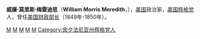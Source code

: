 {{Infobox Officeholder
| name=威廉·莫里斯·梅雷迪思<br/>William Morris Meredith
| image=WMMeredith.jpg
| image_width=200px
| order=19
| title=[[美国财政部长|美国财政部长]]
| term_start=1849年3月8日 
| term_end=1850年7月22日
| president=[[扎卡里·泰勒|扎卡里·泰勒]]
| predecessor=[[罗伯特·J·沃克|罗伯特·J·沃克]]
| successor=[[托马斯·科温|托马斯·科温]]
| birth_date={{birth date|1799|6|8|mf=y}}
| birth_place=[[宾夕法尼亚州|宾夕法尼亚州]][[费城_(宾夕法尼亚州)|费城]]
| death_date={{death date and age|1873|8|17|1799|6|8}}
| death_place=[[美国|美国]]
| party=[[美国辉格党|美国辉格党]]
| spouse=
| alma_mater=[[宾夕法尼亚大学|宾夕法尼亚大学]]
| profession=
| religion=
}}
'''威廉·莫里斯·梅雷迪思'''（'''William Morris Meredith'''，{{bd|1799年|6月8日|1873年|8月17日|}}），[[美国|美国]]政治家，[[美国辉格党|美国辉格党]]人，曾任[[美国财政部长|美国财政部长]]（1849年-1850年）。

{{start box}}
{{succession box|[[罗伯特·J·沃克|罗伯特·J·沃克]]|[[托马斯·科温|托马斯·科温]]|[[美国财政部长|美国财政部长]]|1849年 - 1850年}}
{{end box}}

{{美国财政部长}}
{{Zachary Taylor cabinet}}

{{Authority control}}
[[Category:1799年出生|M]]
[[Category:1873年逝世|M]]
[[Category:美国财政部长|M]]
[[Category:费城市议员|M]]
[[Category:賓夕法尼亞大學校友|M]]
[[Category:宾夕法尼亚州辉格党人|Category:宾夕法尼亚州辉格党人]]